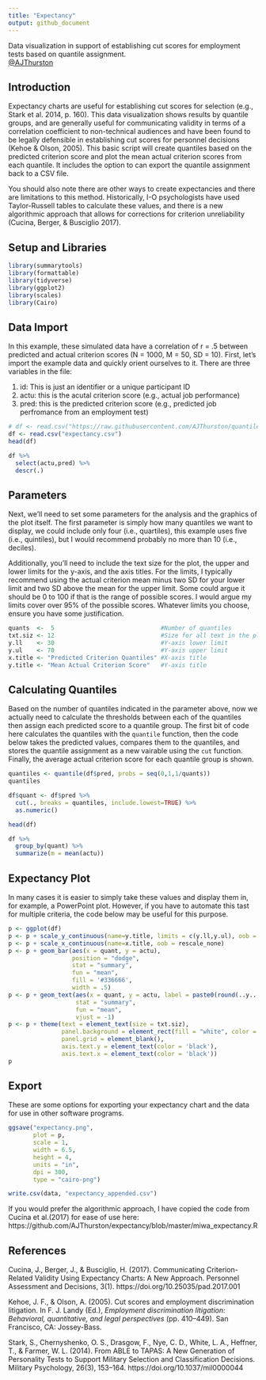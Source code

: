 ```yaml
---
title: "Expectancy"
output: github_document
---
```

Data visualization in support of establishing cut scores for employment tests based on quantile assignment.  
[@AJThurston](twitter.com/AJThurston)

## Introduction

Expectancy charts are useful for establishing cut scores for selection (e.g., Stark et al. 2014, p. 160). This data visualization shows results by quantile groups, and are generally useful for communicating validity in terms of a correlation coefficient to non-technical audiences and have been found to be legally defensible in establishing cut scores for personnel decisions (Kehoe & Olson, 2005). This basic script will create quantiles based on the predicted criterion score and plot the mean actual criterion scores from each quantile. It includes the option to can export the quantile assignment back to a CSV file.

You should also note there are other ways to create expectancies and there are limitations to this method.  Historically, I-O psychologists have used Taylor-Russell tables to calculate these values, and there is a new algorithmic approach that allows for corrections for criterion unreliability (Cucina, Berger, & Busciglio 2017). 

## Setup and Libraries

```r
library(summarytools)
library(formattable)
library(tidyverse)
library(ggplot2)
library(scales)
library(Cairo)
```

## Data Import

In this example, these simulated data have a correlation of r = .5 between predicted and actual criterion scores (N = 1000, M = 50, SD = 10). First, let's import the example data and quickly orient ourselves to it. There are three variables in the file:

1.  id: This is just an identifier or a unique participant ID
2.  actu: this is the acutal criterion score (e.g., actual job performance)
3.  pred: this is the predicted criterion score (e.g., predicted job perfromance from an employment test)

```r
# df <- read.csv("https://raw.githubusercontent.com/AJThurston/quantiles/master/expectancy.csv")
df <- read.csv("expectancy.csv")
head(df)

df %>%
  select(actu,pred) %>%
  descr(.)
```

## Parameters

Next, we'll need to set some parameters for the analysis and the graphics of the plot itself. The first parameter is simply how many quantiles we want to display, we could include only four (i.e., quartiles), this example uses five (i.e., quintiles), but I would recommend probably no more than 10 (i.e., deciles).

Additionally, you'll need to include the text size for the plot, the upper and lower limits for the y-axis, and the axis titles. For the limits, I typically recommend using the actual criterion mean minus two SD for your lower limit and two SD above the mean for the upper limit. Some could argue it should be 0 to 100 if that is the range of possible scores. I would argue my limits cover over 95% of the possible scores. Whatever limits you choose, ensure you have some justification.

```r
quants  <-  5                              #Number of quantiles
txt.siz <- 12                              #Size for all text in the plot
y.ll    <- 30                              #Y-axis lower limit          
y.ul    <- 70                              #Y-axis upper limit
x.title <- "Predicted Criterion Quantiles" #X-axis title
y.title <- "Mean Actual Criterion Score"   #Y-axis title
```

## Calculating Quantiles

Based on the number of quantiles indicated in the parameter above, now we actually need to calculate the thresholds between each of the quantiles then assign each predicted score to a quantile group. The first bit of code here calculates the quantiles with the `quantile` function, then the code below takes the predicted values, compares them to the quantiles, and stores the quantile assignment as a new vairable using the `cut` function. Finally, the average actual criterion score for each quantile group is shown.

```r
quantiles <- quantile(df$pred, probs = seq(0,1,1/quants))
quantiles

df$quant <- df$pred %>%
  cut(., breaks = quantiles, include.lowest=TRUE) %>%
  as.numeric()

head(df)

df %>%
  group_by(quant) %>%
  summarize(m = mean(actu))
```

## Expectancy Plot

In many cases it is easier to simply take these values and display them in, for example, a PowerPoint plot. However, if you have to automate this tast for multiple criteria, the code below may be useful for this purpose.

```r
p <- ggplot(df)
p <- p + scale_y_continuous(name=y.title, limits = c(y.ll,y.ul), oob = rescale_none)
p <- p + scale_x_continuous(name=x.title, oob = rescale_none)
p <- p + geom_bar(aes(x = quant, y = actu), 
                  position = "dodge", 
                  stat = "summary", 
                  fun = "mean",
                  fill = '#336666',
                  width = .5)
p <- p + geom_text(aes(x = quant, y = actu, label = paste0(round(..y..,0),"%")), 
                   stat = "summary", 
                   fun = "mean",
                   vjust = -1)
p <- p + theme(text = element_text(size = txt.siz),
               panel.background = element_rect(fill = "white", color = "black"),
               panel.grid = element_blank(),
               axis.text.y = element_text(color = 'black'),
               axis.text.x = element_text(color = 'black'))
p
```

## Export

These are some options for exporting your expectancy chart and the data for use in other software programs.

```r
ggsave("expectancy.png", 
       plot = p, 
       scale = 1, 
       width = 6.5, 
       height = 4, 
       units = "in",
       dpi = 300,
       type = "cairo-png")

write.csv(data, "expectancy_appended.csv")
```

If you would prefer the algorithmic approach, I have copied the code from Cucina et al.(2017) for ease of use here: https://github.com/AJThurston/expectancy/blob/master/miwa_expectancy.R

## References
Cucina, J., Berger, J., & Busciglio, H. (2017). Communicating Criterion-Related Validity Using Expectancy Charts: A New Approach. Personnel Assessment and Decisions, 3(1). https://doi.org/10.25035/pad.2017.001


Kehoe, J. F., & Olson, A. (2005). Cut scores and employment discrimination litigation. In F. J. Landy (Ed.), *Employment discrimination litigation: Behavioral, quantitative, and legal perspectives* (pp. 410–449). San Francisco, CA: Jossey-Bass.

Stark, S., Chernyshenko, O. S., Drasgow, F., Nye, C. D., White, L. A., Heffner, T., & Farmer, W. L. (2014). From ABLE to TAPAS: A New Generation of Personality Tests to Support Military Selection and Classification Decisions. Military Psychology, 26(3), 153–164. https://doi.org/10.1037/mil0000044

